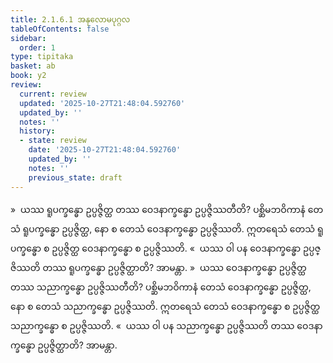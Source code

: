 ```yaml
---
title: 2.1.6.1 အနုလောမပုဂ္ဂလ
tableOfContents: false
sidebar:
  order: 1
type: tipitaka
basket: ab
book: y2
review:
  current: review
  updated: '2025-10-27T21:48:04.592760'
  updated_by: ''
  notes: ''
  history:
  - state: review
    date: '2025-10-27T21:48:04.592760'
    updated_by: ''
    notes: ''
    previous_state: draft
---
```



<ReviewStatus review={frontmatter.review} showDetails={true} />

<HypothesisAnnotation frontmatter={frontmatter} />

<DynamicBreadcrumb />

<Division number="92" book="y2" e="ch" v="33" p="42">

<Paragraph number="628" book="y2">
»  ယဿ ရူပက္ခန္ဓော ဥပ္ပဇ္ဇိတ္ထ တဿ ဝေဒနာက္ခန္ဓော ဥပ္ပဇ္ဇိဿတီတိ?
</Paragraph>

<Paragraph number="629" book="y2">
ပစ္ဆိမဘဝိကာနံ တေသံ ရူပက္ခန္ဓော ဥပ္ပဇ္ဇိတ္ထ, နော စ တေသံ ဝေဒနာက္ခန္ဓော ဥပ္ပဇ္ဇိဿတိ. ဣတရေသံ တေသံ ရူပက္ခန္ဓော စ ဥပ္ပဇ္ဇိတ္ထ ဝေဒနာက္ခန္ဓော စ ဥပ္ပဇ္ဇိဿတိ.
</Paragraph>

<Paragraph number="630" book="y2">
«  ယဿ ဝါ ပန ဝေဒနာက္ခန္ဓော ဥပ္ပဇ္ဇိဿတိ တဿ ရူပက္ခန္ဓော ဥပ္ပဇ္ဇိတ္ထာတိ? အာမန္တာ.
</Paragraph>

</Division>
<Division number="93" book="y2" e="ch" v="33" p="42">

<Paragraph number="631" book="y2">
»  ယဿ ဝေဒနာက္ခန္ဓော ဥပ္ပဇ္ဇိတ္ထ တဿ သညာက္ခန္ဓော ဥပ္ပဇ္ဇိဿတီတိ?
</Paragraph>

<Paragraph number="632" book="y2">
ပစ္ဆိမဘဝိကာနံ တေသံ ဝေဒနာက္ခန္ဓော ဥပ္ပဇ္ဇိတ္ထ, နော စ တေသံ သညာက္ခန္ဓော ဥပ္ပဇ္ဇိဿတိ. ဣတရေသံ တေသံ ဝေဒနာက္ခန္ဓော စ ဥပ္ပဇ္ဇိတ္ထ သညာက္ခန္ဓော စ ဥပ္ပဇ္ဇိဿတိ.
</Paragraph>

<Paragraph number="633" book="y2">
«  ယဿ ဝါ ပန သညာက္ခန္ဓော ဥပ္ပဇ္ဇိဿတိ တဿ ဝေဒနာက္ခန္ဓော ဥပ္ပဇ္ဇိတ္ထာတိ? အာမန္တာ.
</Paragraph>
</Division>